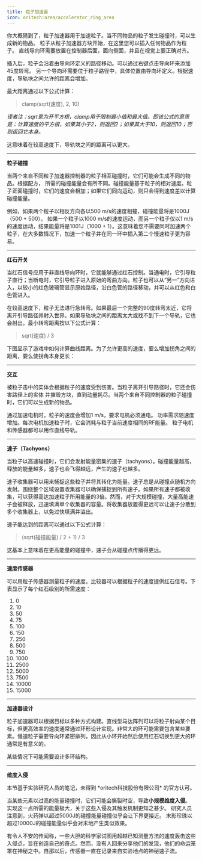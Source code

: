 ```yaml
---
title: 粒子加速器
icon: oritech:area/accelerator_ring_area
---
```


你大概猜到了，粒子加速器用于加速粒子。当不同物品的粒子发生碰撞时，可以生成新的物品。
粒子从粒子加速器方块开始，在这里您可以插入任何物品作为粒子。
直线导向环需要放置在控制器后面，面向侧面，并且在视觉上要正确对齐。

<center>
<ModAsset location="oritech:area/accelerator_ring_area" width={500} />
</center>

插入后，粒子会沿着由导向环定义的路径移动。可以通过右键点击导向环来添加45度转弯。
另一个导向环需要位于粒子路径中，具体位置由导向环定义。根据速度，导轨块之间允许的距离会增加。

最大距离通过以下公式计算：

> clamp(sqrt(速度), 2, 10)

_译者注：sqrt意为开平方根，clamp用于限制最小值和最大值。即该公式的意思是：计算速度的平方根，如果其小于2，则返回2；如果其大于10，则返回10；否则返回它本身。_

这意味着在较高速度下，导轨块之间的距离可以更大。

---

**粒子碰撞**

当两个来自不同粒子加速器控制器的粒子相互碰撞时，它们可能会生成不同的物品。根据配方，
所需的碰撞能量会有所不同。碰撞能量基于粒子的相对速度。粒子正面碰撞时，它们的速度会相加；如果它们同向运动，则只会得到速度差以计算碰撞能量。

例如，如果两个粒子以相反方向各以500 m/s的速度相撞，碰撞能量将是1000J（500 + 500）。
如果一个粒子以1000 m/s的速度运动，而另一个粒子仅以1 m/s的速度运动，结果能量将是1001J（1000 + 1）。这意味着您不需要同时加速两个粒子，在大多数情况下，加速一个粒子并在同一环中插入第二个慢速粒子更为容易。

---

**红石开关**

当红石信号应用于非直线导向环时，它就能够通过红石控制。当通电时，它引导粒子直行；当断电时，它引导粒子进入原始的弯曲方向。粒子也可以从“另一”方向进入，以较小的红色玻璃管显示原始路径，沿白色管的路径移动，并可以从红色和白色管进入。

<center>
<ModAsset location="oritech:area/accelerator_switch_area" width={500} />
</center>

在较高速度下，粒子无法进行急转弯。如果最后一个完整的90度转弯太近，它将离开引导路径并射入世界。如果导轨块之间的距离太大或找不到下一个导轨，它也会射出。最小转弯距离按以下公式计算：

> sqrt(速度) / 3

下图显示了游戏中如何计算曲线距离。为了允许更高的速度，要么增加拐角之间的距离，要么使拐角本身更长：
<center>
<ModAsset location="oritech:area/particle_dist_calc" width={800} />
</center>

---

**交互**

被粒子击中的实体会根据粒子的速度受到伤害。当粒子离开引导路径时，它还会伤害路径上的实体
并摧毁方块，直到动量耗尽。当两个来自不同控制器的粒子碰撞时，它们可以生成新的物品。

通过加速电机时，粒子的速度会增加1 m/s，要求电机必须通电。
功率需求随速度增加。每次电机加速粒子时，它会消耗与粒子当前速度相同的RF能量。
粒子电机和传感器都可以用作直线导轨。

---

**速子（Tachyons）**

当粒子以高速碰撞时，它们会发射能量密集的速子（tachyons）。碰撞能量越高，释放的能量越多，速子也会飞得越远，产生的速子也越多。

速子收集器可以用来捕捉这些粒子并将其转化为能量。速子总是从碰撞点随机方向发射。围绕整个区域设置收集器可以确保捕捉到所有速子。如果所有速子都被收集，可以获得高达加速粒子所用能量的3倍。然而，对于大规模碰撞，大量高能速子会被释放，迅速填满单个收集器的容量。将收集器放置得更远可以让速子分散到多个收集器上，以免过快填满并溢出。

<center>
<ModAsset location="oritech:area/tachyon_catcher" width={500} />
</center>

速子能达到的距离可以通过以下公式计算：
> (sqrt(碰撞能量) / 2 + 1) / 3

这基本上意味着在更高能量的碰撞中，速子会从碰撞点传播得更远。

---

**速度传感器**

可以用粒子传感器测量粒子的速度。比较器可以根据粒子的速度提供红石信号。下表显示了每个红石级别的所需速度：

1. 0
2. 10
3. 50
4. 75
5. 100
6. 150
7. 250
8. 500
9. 750
10. 1000
11. 2500
12. 5000
13. 7500
14. 10000
15. 15000

<center>
<ModAsset location="oritech:area/accelerator_speed_area" width={600} />
</center>

---

**加速器设计**

粒子加速器可以根据目标以多种方式构建。直线型马达阵列可以将粒子射向某个目标，但更高效率的速度通常通过环形设计实现。非常大的环可能需要包含某些要素。慢速粒子需要导向环紧密排列，因此从小环开始然后使用红石切换到更大的环通常是有意义的。

某些情况下可能需要设计多环结构。

---

**维度入侵**

<Callout variant="warning">
    本节基于实验研究人员的笔记，未得到 *oritech科技股份有限公司* 的官方认可。
</Callout>

当某些元素以过高的能量碰撞时，它们可能会撕裂时空，导致**小规模维度入侵**。
实现这一点所需的能量极大，关于这些入侵及其触发机制更知之甚少。
研究人员注意到，火药弹以超过5000J的碰撞能量碰撞似乎会让下界更接近。
末影珍珠以超过10000J的碰撞能量似乎会对末地产生类似效果。

有令人不安的传闻称，一些大胆的科学家试图用超越已知测量方法的速度轰击这些入侵点，旨在创造自己的奇点。然而，没有人回来分享他们的发现，他们的命运笼罩在神秘之中。自那以后，传感器一直在记录来自实验地点的神秘速子流。
